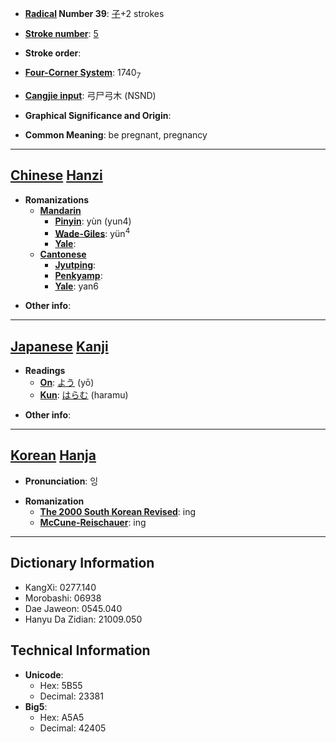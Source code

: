 * '''[[Wiktionary:Chinese radical index| Radical]] Number 39''': [[Wiktionary:Chinese radical index 子|子]]+2 strokes

* '''[[Wiktionary:Chinese total strokes index|Stroke number]]''': [[Wiktionary:Chinese total strokes index 5|5]]

* '''Stroke order''': 

* '''[[Wiktionary:Chinese four corner index|Four-Corner System]]''': 1740<sub>7</sub>

* '''[[Wiktionary:Chinese Cangjie index|Cangjie input]]''': 弓尸弓木 (NSND)

* '''Graphical Significance and Origin''': 

* '''Common Meaning''': be pregnant, pregnancy

----

== [[Chinese]] [[Hanzi]] ==

* '''Romanizations'''
** '''[[Mandarin]]'''
*** '''[[Pinyin]]''': yùn (yun4)
*** '''[[Wade-Giles]]''': yün<sup>4</sup>
*** '''[[Yale]]''': 
** '''[[Cantonese]]'''
*** '''[[Jyutping]]''':
*** '''[[Penkyamp]]''': 
*** '''[[Yale]]''': yan6

* '''Other info''': 

----

== [[Japanese]] [[Kanji]] ==

* '''Readings'''
** '''[[On]]''': [[よう]] (yō)
** '''[[Kun]]''': [[はらむ]] (haramu)

* '''Other info''':  

----

== [[Korean]] [[Hanja]] ==

* '''Pronunciation''': 잉

* '''Romanization'''
** '''[[The 2000 South Korean Revised Romanization|The 2000 South Korean Revised]]''': ing
** '''[[McCune-Reischauer]]''': ing

----

== Dictionary Information ==

* KangXi: 0277.140
* Morobashi: 06938
* Dae Jaweon: 0545.040
* Hanyu Da Zidian: 21009.050

== Technical Information ==

* '''Unicode''':
** Hex: 5B55
** Decimal: 23381
* '''Big5''':
** Hex: A5A5
** Decimal: 42405
